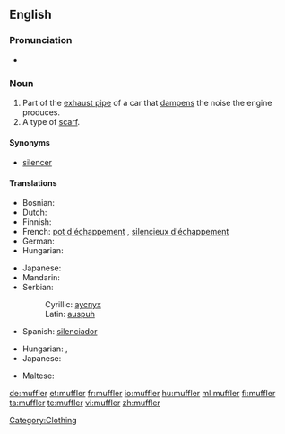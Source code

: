 ==English==

===Pronunciation===
* {{audio|en-us-muffler.ogg|Audio (US)}}

===Noun===
{{en-noun}}

# Part of the [[exhaust pipe]] of a car that [[dampen]]s the noise the engine produces.
# A type of [[scarf]].

====Synonyms====
* [[silencer]]

====Translations====
{{trans-top|part of exhaust pipe}}
* Bosnian: {{t-|bs|auspuh|m}}
* Dutch: {{t+|nl|knalpot|m}}
* Finnish: {{t-|fi|äänenvaimennin}}
* French: [[pot d'échappement]] {{m}}, [[silencieux d'échappement]] {{m}}
* German: {{t+|de|Schalldämpfer|m}}
* Hungarian: {{t+|hu|hangtompító}}
{{trans-mid}}
* Japanese: {{t-|ja|マフラー|tr=mafurā}}
* Mandarin: {{t|zh|消音器|tr=chinese|sc=Hani}}
* Serbian:
*: Cyrillic: [[ауспух]] {{m}}
*: Latin: [[auspuh]] {{m}}
* Spanish: [[silenciador]] {{m}}
{{trans-bottom}}

{{trans-top|scarf}}
* Hungarian: {{t+|hu|sál}}, {{t-|hu|nyaksál}}
* Japanese: {{t-|ja|マフラー|tr=mafurā}}
{{trans-mid}}
* Maltese: {{t|mt|xalla|f|xs=Maltese}}
{{trans-bottom}}

[[Category:Clothing]]

[[de:muffler]]
[[et:muffler]]
[[fr:muffler]]
[[io:muffler]]
[[hu:muffler]]
[[ml:muffler]]
[[fi:muffler]]
[[ta:muffler]]
[[te:muffler]]
[[vi:muffler]]
[[zh:muffler]]